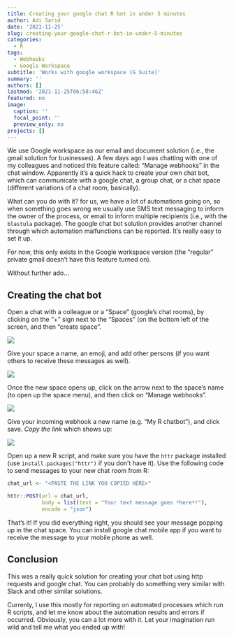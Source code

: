 ```yaml
---
title: Creating your google chat R bot in under 5 minutes
author: Adi Sarid
date: '2021-11-25'
slug: creating-your-google-chat-r-bot-in-under-5-minutes
categories:
  - R
tags:
  - Webhooks
  - Google Workspace
subtitle: 'Works with google workspace (G Suite)'
summary: ''
authors: []
lastmod: '2021-11-25T06:58:46Z'
featured: no
image:
  caption: ''
  focal_point: ''
  preview_only: no
projects: []
---
```


We use Google workspace as our email and document solution (i.e., the gmail solution for businesses). A few days ago I was chatting with one of my colleagues and noticed this feature called: "Manage webhooks" in the chat window. Apparently it's a quick hack to create your own chat bot, which can communicate with a google chat, a group chat, or a chat space (different variations of a chat room, basically).

What can you do with it? for us, we have a lot of automations going on, so when something goes wrong we usually use SMS text messaging to inform the owner of the process, or email to inform multiple recipients (i.e., with the `blastula` package). The google chat bot solution provides another channel through which automation malfunctions can be reported. It's really easy to set it up.

For now, this only exists in the Google workspace version (the "regular" private gmail doesn't have this feature turned on).

Without further ado...

## Creating the chat bot

Open a chat with a colleague or a "Space" (google's chat rooms), by clicking on the "+" sign next to the "Spaces" (on the bottom left of the screen, and then "create space". 

![](images/google_spaces.jpg)

Give your space a name, an emoji, and add other persons (if you want others to receive these messages as well).

![](images/my_cool_space.jpg)

Once the new space opens up, click on the arrow next to the space's name (to open up the space menu), and then click on "Manage webhooks".

![](images/space_menu.jpg)

Give your incoming webhook a new name (e.g. "My R chatbot"), and click save. *Copy the link* which shows up:

![](images/incoming_webhooks.jpg)

Open up a new R script, and make sure you have the `httr` package installed (use `install.packages("httr")` if you don't have it). Use the following code to send messages to your new chat room from R:

```r

chat_url <- "<PASTE THE LINK YOU COPIED HERE>"

httr::POST(url = chat_url, 
           body = list(text = "Your text message goes *here*!"),
           encode = "json")

```

That's it! If you did everything right, you should see your message popping up in the chat space. You can install google chat mobile app if you want to receive the message to your mobile phone as well.

## Conclusion

This was a really quick solution for creating your chat bot using http requests and google chat. You can probably do something very similar with Slack and other similar solutions.

Currenly, I use this mostly for reporting on automated processes which run R scripts, and let me know about the automation results and errors if occurred. Obviously, you can a lot more with it. Let your imagination run wild and tell me what you ended up with!